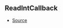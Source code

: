 ## ReadIntCallback



- [Source](https://github.com/Androz2091/discord-player/blob/74f0fa7/packages/equalizer/src/equalizer/ChannelProcessor.ts#L3)